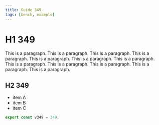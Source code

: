 ```yaml
---
title: Guide 349
tags: [bench, example]
---
```


# H1 349

This is a paragraph. This is a paragraph. This is a paragraph. This is a paragraph. This is a paragraph. This is a paragraph. This is a paragraph. This is a paragraph. This is a paragraph. This is a paragraph. This is a paragraph. This is a paragraph. 

## H2 349

- item A
- item B
- item C

```ts
export const v349 = 349;
```